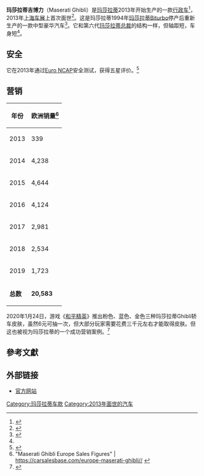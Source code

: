 {{Infobox automobile
| name         = Maserati Ghibli (M157)
| image        = Maserati Ghibli M157 Gold.jpg
| manufacturer = [[Maserati|Maserati]]
| aka          = 
| production   = 2013年至今
| model_years  = 
| assembly     =意大利[[都灵|都灵]]
| class        = E级[[行政车|行政车]]
| body_style   = 4门轿车
| layout       = [[前置后驱|前置后驱]]、四驱
| platform     = [[玛莎拉蒂M156平台|玛莎拉蒂M156平台]]
| engine       = {{unbulleted list |汽油：<br>3.0 L 双涡轮F160 V6引擎 |柴油：<br>3.0 L 涡轮VM A630 V6引擎}}
| transmission = 8档ZF 8HP70自动<ref>{{cite web |url=http://www.ghibli.maserati.com/technology |website=Official Maserati Ghibli website |title=Technology |accessdate=3 July 2013 |archive-url=https://web.archive.org/web/20140224004248/http://www.ghibli.maserati.com/technology |archive-date=2014-02-24 |dead-url=no }}</ref>
| wheelbase    = {{convert|2998|mm|in|1|abbr=on}}
| length       = {{convert|4971|mm|in|1|abbr=on}}
| width        = {{convert|1945|mm|in|1|abbr=on}}
| height       = {{convert|1461|mm|in|1|abbr=on}}
| weight       = {{convert|1810|–|1875|kg|lb|1|abbr=on}}
| predecessor  = 
| related      = {{unbulleted list |[[玛莎拉蒂总裁|玛莎拉蒂总裁VI]]|[[玛莎拉蒂莱凡特|玛莎拉蒂莱凡特]]}}
| designer     = Centro Stile Maserati
| sp           = uk
}}
'''玛莎拉蒂吉博力'''（Maserati Ghibli）是[[玛莎拉蒂|玛莎拉蒂]]2013年开始生产的一款[[行政车|行政车]]<ref name="TELEGRAPH">{{cite journal |last=English |first=Andrew |url=https://www.telegraph.co.uk/motoring/car-manufacturers/maserati/10146075/Maserati-Ghibli-review.html |title=Maserati Ghibli review |journal=[[The_Daily_Telegraph|The Daily Telegraph]] |date=27 June 2013 |author= |access-date=2020-07-15 |archive-url=https://web.archive.org/web/20200715135310/https://www.telegraph.co.uk/motoring/car-manufacturers/maserati/10146075/Maserati-Ghibli-review.html |archive-date=2020-07-15 |dead-url=no }}</ref>，2013年[[上海车展|上海车展]]上首次面世<ref name="autoblog Shanghai">{{cite web |url=http://www.autoblog.com/2013/04/20/2014-maserati-ghibli-shanghai-2013/ |website=autoblog.com |title=2014 Maserati Ghibli snarls in Shanghai |date=20 April 2013 |accessdate=16 November 2014 |archive-url=https://web.archive.org/web/20200718123647/https://www.autoblog.com/2013/04/20/2014-maserati-ghibli-shanghai-2013/ |archive-date=2020-07-18 |dead-url=no }}</ref>。这是玛莎拉蒂1994年[[玛莎拉蒂Biturbo|玛莎拉蒂Biturbo]]停产后重新生产的一款中型豪华汽车<ref name="C&D1">{{cite web |url=http://www.caranddriver.com/news/2014-maserati-ghibli-photos-and-info-news |website=Car & Driver |title=2014 Maserati Ghibli: It really is a baby Quattroporte. |date=April 2013 |accessdate=16 November 2014 |archive-url=https://web.archive.org/web/20180809205521/https://www.caranddriver.com/news/2014-maserati-ghibli-photos-and-info-news |archive-date=2018-08-09 |dead-url=no }}</ref>。它和第六代[[玛莎拉蒂总裁|玛莎拉蒂总裁]]的结构一样，但轴距短{{convert|200|mm|in|1|abbr=on}}，车身短{{convert|290|mm|in|1|abbr=on}}<ref name="autoblog Shanghai" />。

==安全==

它在2013年通过[[Euro_NCAP|Euro NCAP]]安全测试，获得五星评价。<ref>{{cite web |title=Official Maserati Ghibli 2013 safety rating results |url=https://www.euroncap.com/en/results/maserati/ghibli/8874 |website=Euro NCAP |access-date=2020-07-15 |archive-url=https://web.archive.org/web/20200715092845/https://www.euroncap.com/en/results/maserati/ghibli/8874 |archive-date=2020-07-15 |dead-url=no }}</ref>
==营销==
{| class="wikitable" style="float:center; clear:center; margin:0 0 1em 1em; text-align:center;"
|-
! 年份!! 欧洲销量<ref>"Maserati Ghibli Europe Sales Figures" | https://carsalesbase.com/europe-maserati-ghibli// {{Wayback|url=https://carsalesbase.com/europe-maserati-ghibli// |date=20200629162402 }}</ref> 
|-
| 2013 || 339
|-
| 2014 || 4,238 
|-
| 2015 || 4,644
|-
| 2016 || 4,124
|-
| 2017 || 2,981
|-
| 2018 || 2,534
|-
| 2019 || 1,723
|-
| '''总数''' || '''20,583''' 
|}

2020年1月24日，游戏《[[和平精英|和平精英]]》推出粉色、蓝色、金色三种玛莎拉蒂Ghibli轿车皮肤，虽然6元可抽一次，但大部分玩家需要花费三千元左右才能取得皮肤。但这也被视为玛莎拉蒂的一个成功营销案例。<ref >{{Cite web|title="吃鸡"游戏中的人民币玩家：玛莎拉蒂皮肤炒到6000元|url=https://tech.sina.com.cn/i/2020-04-12/doc-iirczymi5796246.shtml|accessdate=2020-04-12|date=2020-05-29|publisher=新浪科技|archive-date=2020-11-26|archive-url=https://web.archive.org/web/20201126185902/https://tech.sina.com.cn/i/2020-04-12/doc-iirczymi5796246.shtml|dead-url=no}}</ref>

==參考文獻==
{{reflist}}

==外部链接==
{{commons category|Maserati Ghibli III}}
*[http://www.ghibli.maserati.com/ 官方网站] {{Wayback|url=http://www.ghibli.maserati.com/ |date=20140225142522 }}

[[Category:玛莎拉蒂车款|Category:玛莎拉蒂车款]]
[[Category:2013年面世的汽车|Category:2013年面世的汽车]]